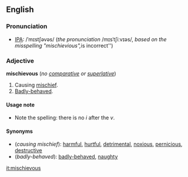 ==English==
===Pronunciation===
*[[IPA]]: /ˈmɪstʃəvəs/ (''the pronunciation'' /mɪsˈtʃiːvɪəs/, ''based on the misspelling "mischievious", ''is incorrect'')

===Adjective===
'''mischievous''' (''no [[comparative]] or [[superlative]]'')

#Causing [[mischief]].
#[[Badly-behaved]].

====Usage note====
*Note the spelling: there is no ''i'' after the ''v''.

====Synonyms====
*(''causing mischief''): [[harmful]], [[hurtful]], [[detrimental]], [[noxious]], [[pernicious]], [[destructive]]
*(''badly-behaved''): [[badly-behaved]], [[naughty]]

[[it:mischievous]]